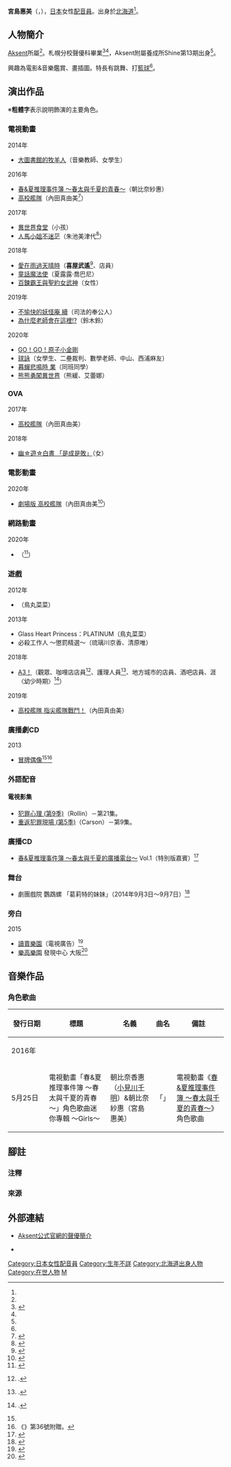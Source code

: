 {{multiple issues|
{{Notability Unreferenced|time=2016-06-28T16:55:57+00:00}}
{{Primarysources|time=2016-06-28T16:55:57+00:00}}
}}
{{noteTA
|G1=Anime
|1=zh-cn:恋如雨止;zh-tw:愛在雨過天晴時;
}}
{{配音員
|姓名= 宮島惠美
|圖片= 
|尺寸= 
|替代= 
|簡介= 
|本名= 
|外文名= 宮島 えみ
|外文= ja
|羅馬拼音= 
|英文名= 
|暱稱= 
|藝名= 
|國籍= 
|籍貫= 
|出生地= 
|出身地= {{JPN}}[[北海道|北海道]]
|死歿地= 
|出生名= 
|生年= 
|生月= 3
|生日= 17
|歿年= 
|歿月= 
|歿日= 
|血型= 
|配演語言= 
|教育程度= 
|母校= {{link-ja|北海道藝術高等學校|北海道芸術高等学校}}
|所屬= [[Aksent|Aksent]]
|宗教信仰= 
|配偶= 
|活躍年代= 2012年－
|出道作= 
|代表作= '''動畫'''<br />喜屋武遙（[[愛在雨過天晴時|愛在雨過天晴時]]）<br />朝比奈紗惠（[[春&夏事件簿|春&夏推理事件簿 ～春太與千夏的青春～]]）<br />內田真由美（[[高校艦隊|高校艦隊]]）<hr />'''遊戲'''<br />
鳥丸菜菜（{{link-ja|Glass Heart Princess|Glass Heart Princess}}）
|網站= 
|其他= 
|module= {{japanese|embed=yes|宮島 えみ|みやじま えみ|Miyajima Emi}}
}}
'''宮島惠美'''（{{lang-ja|宮島 えみ}}，{{bd||3月17日<ref name="aksent-pro">{{Cite web|date=|work=|url=http://aksent.co.jp/blog/300/post_107.html|title=Aksent公式官網的聲優簡介|publisher=[[Aksent|Aksent]]|accessdate=2016-06-28|language=ja|archive-date=2016-04-02|archive-url=https://web.archive.org/web/20160402040121/http://aksent.co.jp/blog/300/post_107.html|dead-url=no}}</ref>||}}），[[日本|日本]]女性[[配音員|配音員]]。出身於[[北海道|北海道]]<ref name="aksent-pro" />。

== 人物簡介 ==
[[Aksent|Aksent]]所屬<ref name="aksent-pro" />。{{link-ja|北海道藝術高等學校|北海道芸術高等学校}}札幌分校聲優科畢業<ref name="hokugei">{{Cite web|date=2013-04-16|work=|url=http://www.hokugei.jp/campus/sapporo/blog/2013/04/|script-title=ja:【昨日に引き続き♪】北海道藝術高等學校官網|publisher=[[Aksent|Aksent]]|accessdate=2016-06-28|language=ja|archive-url=https://web.archive.org/web/20170614200029/http://www.hokugei.jp/campus/sapporo/blog/2013/04/|archive-date=2017-06-14|dead-url=yes}}</ref><ref name="aksent-pro" />，Aksent附屬養成所Shine第13期出身<ref name="aksent-pro" />。

興趣為電影&音樂鑑賞、畫插圖。特長有跳舞、打[[籃球|籃球]]<ref name="aksent-pro" />。

== 演出作品 ==
※'''粗體字'''表示說明飾演的主要角色。
=== 電視動畫 ===
; 2014年
* [[大圖書館的牧羊人|大圖書館的牧羊人]]（音樂教師、女學生）

; 2016年
* [[春&夏事件簿|春&夏推理事件簿 ～春太與千夏的青春～]]（朝比奈紗惠）
* [[高校艦隊|高校艦隊]]（內田真由美<ref>{{Cite web|work=電視動畫「高校艦隊」公式官網|url=http://www.hai-furi.com/staff-cast/|title=製作人員&配音員|accessdate=2016-06-28|language=ja|archive-date=2016-06-27|archive-url=https://web.archive.org/web/20160627013915/http://www.hai-furi.com/staff-cast/|dead-url=yes}}</ref>）

; 2017年
* [[異世界食堂|異世界食堂]]（小孩）
* [[人馬小姐不迷茫|人馬小姐不迷茫]]（朱池美津代<ref>{{Cite web|url=http://centaur-anime.com/news/archives/89|title=電視動畫「人馬小姐不迷茫」配角解禁|work=電視動畫「人馬小姐不迷茫」公式官網|date=2017-06-08|accessdate=2017-06-08|language=ja|archive-date=2017-06-11|archive-url=https://web.archive.org/web/20170611140514/http://centaur-anime.com/news/archives/89|dead-url=no}}</ref>）

; 2018年
* [[愛在雨過天晴時|愛在雨過天晴時]]（'''喜屋武遙'''<ref name="natalie20171221">{{cite web|url=https://natalie.mu/comic/news/262066|script-title=ja:アニメ「恋雨」あきら役は渡部紗弓、店長役は平田広明！宮島えみと福原遥も|publisher=[[Natalie_(網站)|Comic Natalie]]|date=2017-12-21|accessdate=2017-12-21|language=ja|archive-date=2017-12-22|archive-url=https://web.archive.org/web/20171222043708/https://natalie.mu/comic/news/262066|dead-url=no}}</ref>、店員）<!--1月12日-->
* [[童話魔法使|童話魔法使]]（夏露露·喬巴尼）<!--2月1日-->
* [[百鍊霸王與聖約女武神|百鍊霸王與聖約女武神]]（女性）<!--8月19日-->

; 2019年
* [[不愉快的妖怪庵|不愉快的妖怪庵 續]]（司法的奉公人）<!--2月2日-->
* [[為什麼老師會在這裡！？|為什麼老師會在這裡!?]]（鈴木鈴）<!--5月13日-->

; 2020年
* [[GO!_阿童木|GO！GO！原子小金剛]]<!--1月9日-->
* [[球詠|球詠]]（女學生、二壘裁判、數學老師、中山、西浦麻友）<!--4月1日-->
* [[暮蟬悲鳴時|暮蟬悲鳴時 業]]（同班同學）<!--10月1日-->
* [[熊熊勇闖異世界|熊熊勇闖異世界]]（熊緩、艾蕾娜）<!--10月7日-->

=== OVA ===
; 2017年
* [[高校艦隊|高校艦隊]]（內田真由美）
; 2018年
* [[幽遊白書|幽☆遊☆白書 「是成是敗」]]（女）<!--10月26日-->

=== 電影動畫 ===
; 2020年
* [[高校艦隊|劇場版 高校艦隊]]（內田真由美<ref>{{Cite web|url=https://www.hai-furi.com/staff-cast/|title=製作人員&配音員|work=「劇場版 高校艦隊」公式官網|accessdate=2019-10-10|language=ja|archive-date=2019-12-09|archive-url=https://web.archive.org/web/20191209214459/https://www.hai-furi.com/staff-cast/|dead-url=no}}</ref>）<!--1月18日-->

=== 網路動畫 ===
; 2020年
* {{lang|ja|コンドームバトラー ゴロー}}（'''{{lang|ja|ゴロー}}'''<ref>{{Cite web|publisher=宮島惠美的[[Twitter|Twitter]]|2=|work=|url=https://twitter.com/MIYAZI384/status/1271353022157746177|title=2020年6月12日16:05 (JST)|date=2020-06-12|accessdate=2020-06-12|language=ja|archive-date=2020-06-12|archive-url=https://web.archive.org/web/20200612081008/https://twitter.com/MIYAZI384/status/1271353022157746177|dead-url=no}}</ref>）<!--6月12日-->

=== 遊戲 ===
; 2012年
* {{link-ja|Glass Heart Princess|Glass Heart Princess}}（鳥丸菜菜）
; 2013年
* Glass Heart Princess：PLATINUM（鳥丸菜菜）
* 必殺工作人 ～懲罰精選～（琉璃川京香、清原唯）
; 2018年
* [[A3!|A3！]]（觀眾、咖哩店店員<ref>{{Twitter status2|zackpromotion|968700169280684033|accessdate=2019-07-27}} {{ja icon}}.</ref>、護理人員<ref>{{Twitter status2|zackpromotion|1009094029680635904|accessdate=2019-07-27}}{{ja icon}}.</ref>、地方城市的店員、酒吧店員、涯〈幼少時期〉<ref>{{Twitter status2|zackpromotion|1009096238405378049|accessdate=2019-07-27}} {{ja icon}}.</ref>）<!--2月19日-->
; 2019年
* [[高校艦隊_指尖艦隊戰鬥！|高校艦隊 指尖艦隊戰鬥！]]（內田真由美）<!--3月27日-->

=== 廣播劇CD ===
; 2013
* [[冒牌偶像|冒牌偶像]]<ref name="aksent-pro" /><ref group="注">《{{link-ja|Champion RED草莓|チャンピオンRED いちご}}》第36號附贈。</ref>

=== 外語配音 ===
==== 電視影集 ====
* [[犯罪心理_(電視劇)|犯罪心理 (第9季)]]（Rollin）－第21集。
* [[重返犯罪現場|重返犯罪現場 (第5季)]]（Carson）－第9集。

=== 廣播CD ===
* [[春&夏事件簿|春&夏推理事件簿 ～春太與千夏的廣播電台～]] Vol.1（特別版嘉賓）<ref>{{Cite web|work=電視動畫「春&夏推理事件簿 ～春太與千夏的青春～」|url=http://www.onsen.ag/program/haruchika|title=春&夏推理事件簿 ～春太與千夏的廣播電台～|accessdate=2016-06-28|language=ja|archive-date=2016-07-04|archive-url=https://web.archive.org/web/20160704121629/http://www.onsen.ag/program/haruchika/|dead-url=no}}</ref>

=== 舞台 ===
* 劇團戲院 鸚鵡螺 「葛莉特的妹妹」（2014年9月3日～9月7日）<ref>{{Cite web|publisher=宮島惠美的Twitter||work=|url=https://twitter.com/MIYAZI384/status/503544640943816704|title=
2014年8月24日22:09 (JST)|date=2014-08-24|accessdate=2014-08-24|language=ja}}</ref>

=== 旁白 ===
; 2015
* [[讀賣樂園|讀賣樂園]]（電視廣告）<ref>{{Cite web|publisher=宮島惠美的Twitter||work=|url=https://twitter.com/MIYAZI384/status/623121969391611904|title=
2015年7月20日21:27 (JST)|date=2015-07-20|accessdate=2015-07-20|language=ja}}</ref>
* [[樂高樂園|樂高樂園]] 發現中心 大阪<ref>{{Cite web|publisher=宮島惠美的Twitter||work=|url=https://twitter.com/MIYAZI384/status/592585089684373505|title=
2015年4月27日15:04 (JST)|date=2015-04-27|accessdate=2015-04-27|language=ja}}</ref>

== 音樂作品 ==
=== 角色歌曲 ===
{|class=wikitable style="font-size:small"
!style="width:4.5em"|發行日期!!標題!!名義!!曲名!!備註
|-
!colspan="5"|2016年
|-
|5月25日||電視動畫「春&夏推理事件簿 ～春太與千夏的青春～」角色歌曲迷你專輯 ～Girls～
|朝比奈香惠（[[小見川千明|小見川千明]]）&朝比奈紗惠（宮島惠美） 
|「{{lang|ja|オレンジ}}」
|電視動畫《[[春&夏事件簿|春&夏推理事件簿 ～春太與千夏的青春～]]》角色歌曲
|}

== 腳註 ==
=== 注釋 ===
{{reflist|group=注}}

=== 來源 ===
{{reflist|2}}

== 外部連結 ==
* [http://aksent.co.jp/blog/300/post_107.html Aksent公式官網的聲優簡介]{{Wayback|url=http://aksent.co.jp/blog/300/post_107.html |date=20160402040121 }} {{ja icon}}
* {{Twitter|MIYAZI384}} {{ja icon}}

{{Aksent}}
{{Normdaten}}
{{DEFAULTSORT:Miyajima Emi}}
[[Category:日本女性配音員|Category:日本女性配音員]]
[[Category:生年不詳|Category:生年不詳]]
[[Category:北海道出身人物|Category:北海道出身人物]]
[[Category:在世人物|Category:在世人物]]
[[Category:Aksent|M]]